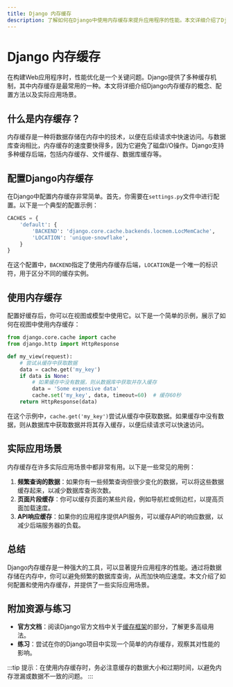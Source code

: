 ```yaml
---
title: Django 内存缓存
description: 了解如何在Django中使用内存缓存来提升应用程序的性能。本文详细介绍了Django内存缓存的概念、配置方法、实际应用场景以及代码示例。
---
```


# Django 内存缓存

在构建Web应用程序时，性能优化是一个关键问题。Django提供了多种缓存机制，其中内存缓存是最常用的一种。本文将详细介绍Django内存缓存的概念、配置方法以及实际应用场景。

## 什么是内存缓存？

内存缓存是一种将数据存储在内存中的技术，以便在后续请求中快速访问。与数据库查询相比，内存缓存的速度要快得多，因为它避免了磁盘I/O操作。Django支持多种缓存后端，包括内存缓存、文件缓存、数据库缓存等。

## 配置Django内存缓存

在Django中配置内存缓存非常简单。首先，你需要在`settings.py`文件中进行配置。以下是一个典型的配置示例：

```python
CACHES = {
    'default': {
        'BACKEND': 'django.core.cache.backends.locmem.LocMemCache',
        'LOCATION': 'unique-snowflake',
    }
}
```

在这个配置中，`BACKEND`指定了使用内存缓存后端，`LOCATION`是一个唯一的标识符，用于区分不同的缓存实例。

## 使用内存缓存

配置好缓存后，你可以在视图或模型中使用它。以下是一个简单的示例，展示了如何在视图中使用内存缓存：

```python
from django.core.cache import cache
from django.http import HttpResponse

def my_view(request):
    # 尝试从缓存中获取数据
    data = cache.get('my_key')
    if data is None:
        # 如果缓存中没有数据，则从数据库中获取并存入缓存
        data = 'Some expensive data'
        cache.set('my_key', data, timeout=60)  # 缓存60秒
    return HttpResponse(data)
```

在这个示例中，`cache.get('my_key')`尝试从缓存中获取数据。如果缓存中没有数据，则从数据库中获取数据并将其存入缓存，以便后续请求可以快速访问。

## 实际应用场景

内存缓存在许多实际应用场景中都非常有用。以下是一些常见的用例：

1. **频繁查询的数据**：如果你有一些频繁查询但很少变化的数据，可以将这些数据缓存起来，以减少数据库查询次数。
2. **页面片段缓存**：你可以缓存页面的某些片段，例如导航栏或侧边栏，以提高页面加载速度。
3. **API响应缓存**：如果你的应用程序提供API服务，可以缓存API的响应数据，以减少后端服务器的负载。

## 总结

Django内存缓存是一种强大的工具，可以显著提升应用程序的性能。通过将数据存储在内存中，你可以避免频繁的数据库查询，从而加快响应速度。本文介绍了如何配置和使用内存缓存，并提供了一些实际应用场景。

## 附加资源与练习

- **官方文档**：阅读Django官方文档中关于[缓存框架](https://docs.djangoproject.com/en/stable/topics/cache/)的部分，了解更多高级用法。
- **练习**：尝试在你的Django项目中实现一个简单的内存缓存，观察其对性能的影响。

:::tip
提示：在使用内存缓存时，务必注意缓存的数据大小和过期时间，以避免内存泄漏或数据不一致的问题。
:::